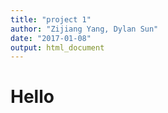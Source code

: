 ```yaml
---
title: "project 1"
author: "Zijiang Yang, Dylan Sun"
date: "2017-01-08"
output: html_document
---
```



# Hello
```r

```

